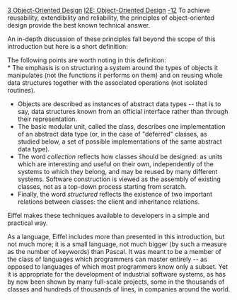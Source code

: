 [[Property:title|3 Object-Oriented Design]]
[[Property:link_title|I2E: Object-Oriented Design]]
[[Property:weight|-12]]
To achieve reusability, extendibility and reliability, the principles of object-oriented design provide the best known technical answer. 

An in-depth discussion of these principles fall beyond the scope of this introduction but here is a short definition:

{{info|Object-oriented design is the construction of software systems as structured collections of abstract data type implementations, or "classes". }}

The following points are worth noting in this definition:<br/>
* The emphasis is on structuring a system around the types of objects it manipulates (not the functions it performs on them) and on reusing whole data structures together with the associated operations (not isolated routines). 
* Objects are described as instances of abstract data types -- that is to say, data structures known from an official interface rather than through their representation. 
* The basic modular unit, called the class, describes one implementation of an abstract data type (or, in the case of "deferred" classes, as studied below, a set of possible implementations of the same abstract data type). 
* The word ''collection'' reflects how classes should be designed: as units which are interesting and useful on their own, independently of the systems to which they belong, and may be reused by many different systems. Software construction is viewed as the assembly of existing classes, not as a top-down process starting from scratch. 
* Finally, the word ''structured'' reflects the existence of two important relations between classes: the client and inheritance relations. 


Eiffel makes these techniques available to developers in a simple and practical way.

As a language, Eiffel includes more than presented in this introduction, but not much more; it is a small language, not much bigger (by such a measure as the number of keywords) than Pascal. It was meant to be a member of the class of languages which programmers can master entirely -- as opposed to languages of which most programmers know only a subset. Yet it is appropriate for the development of industrial software systems, as has by now been shown by many full-scale projects, some in the thousands of classes and hundreds of thousands of lines, in companies around the world. 




